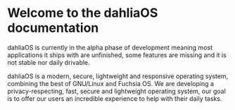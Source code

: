 
# Welcome to the dahliaOS documentation

<Callout type="warning" emoji="⚠️">
  dahliaOS is currently in the alpha phase of development meaning most
  applications it ships with are unfinished, some features are missing and it is
  not stable nor daily drivable.
</Callout>

dahliaOS is a modern, secure, lightweight and responsive operating system, combining the best of GNU/Linux and Fuchsia OS.
We are developing a privacy-respecting, fast, secure and lightweight operating system, our goal is to offer our users an incredible experience to help with their daily tasks.
